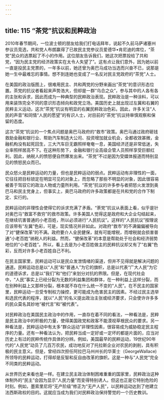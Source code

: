 ```yaml
---
---
---
```

title: 115 “茶党”抗议和民粹政治
---




2010年春节期间，一位波士顿的朋友给我们打电话拜年，说起不久前马萨诸塞州参议员竞选，共和党人布朗赢得了已故民主党参议员爱德华•肯尼迪的席位，“茶党”民众的选票起了不小的作用。这位朋友告诉我们，她这次把票投给了共和党，“因为民主党的经济政策实在太令人失望了”。这有点让我们意外，因为她以前一直是投民主党票的，一年多以前，她还曾为奥巴马成功当选而兴奋不已，说那是她一生中最难忘的事情。想不到连她也变成了一名反对民主党政府的“茶党”人士。

在美国的政治版图上，很难用民主、共和两党的分野来画出“茶党”的意识形态位置。茶党的抗议者看起来声势浩大，但却是一群“乌合之众”，参与其中的人各有各的主张和诉求，因此而成为一种典型的民粹政治表现。民粹政治是一种涂料，可以用来装饰完全不同的意识形态倾向和政党立场。美国历史上就出现过左冀和右翼的民粹主义运动，这次“茶党”抗议有明显的右翼民粹政治色彩。因此，许多关注“人民的声音”和同情“人民的愿望”的有识人士，对目前的“茶党”抗议持审慎观察和保留的态度。

这次“茶党”抗议的一个焦点问题是奥巴马政府的“救市”政策。奥巴马通过政府砸钱救助金融和银行业、帮助汽车制造大公司、投资增加就业机会，全都收效甚微，金融机构没有起死回生，三大汽车巨无霸照样奄奄一息，美国经济还是非常低迷，失业率照样居高不下。在这种形势下，金融和银行业高级企管人员照样享受巨额红利。因此，纳税人的愤怒便自然爆发出来。“茶党”不过是因为受媒体报道而特别显见的愤怒民众而已。

民众怒火是民粹运动的力量，但也是民粹运动的弱点。民粹运动有非理性的一面，它往往把目标锁定在明显可见的对象上，而忽略了那些不明显的对象，因此很容易被善于驾驭它的政治人物或力童所利用。“茶党”抗议的许多参与者把怒火发泄到奥巴马和民主党身上，但事实上，奥巴马政府的许多政策都是在共和党的合作下制定、实行的。

民粹运动的非理性会使得它的诉求充满了矛盾。“荼党”抗议从表面上看，似乎是针对奥巴马“救富不救穷”的救市政策。许多美国人觉得这是政府和大企业勾结起来，在继续坑害普通的小老百姓，所以必须进行“人民抗议”。这样的“人民抗议”按理说应该带有“左冀”色彩，可是，现实情况并非如此。对政府“救市”的不满偏偏被导向了对“健保改革”的不满。政府要介人全民健保，就有可能增税，而增税就会损害普通“小老百姓”纳税人的利益。然而，“健保改革”的本意是帮助处于社会和经济弱势地位的“小老百姓”。所以，看上去是为小老百姓做主的民粹抗议却又有了“右翼”色彩，反而对许多小老百姓自己不利。

在民主国家里，民粹运动可以是民众发泄情绪的渠道，但并不见得就是解决问题的通道。民粹运动总是以“人民”和“普通人”为它的旗帜，总是以代表“广大人民”为它的道德诉求，总是以“我们”和“他们”来划分对抗的界限。但是，在现代社会中，“人民”事实上已经分裂为无数的利益集团和群体，在一种利益上这样分裂，而在别种利益上又那样分裂，根本就不存在什么统一不变的“人民”。在不民主的国家里，民粹运动一旦受专制权力操控，更可能成为危害民主的因素。不经过民主选举和选民代表的程序，就以“人民”的名义提出政治主张或经济要求，只会使许许多多的民众莫名其妙地“被代言”和“被代表”。

对民粹政治在美国民主政治中的作用，一直存在着不同的看法，一种看法是，民粹是民主政治中的积极的力量，使得美国政党和政客不能漠视草根民众的要求。另一种看法是，民粹运动中有太多“群众运动”非理性因素，很容易成为威胁稳定民主程序的力量。还有一种看法认为，把民粹当成一定好或一定坏的都是片面的，应当对历史上有过的民粹传统作具体的分辨。例如，美国最早的民粹运动，19世纪90年代的“人民党”动员了几百万农民，成功地反对了托拉斯企业对农民的剥削，具有积极的民主意义。但是，曾经四次担任阿拉巴马州州长的华莱士（GeorgeWallace)所领导的民粹运动，打得却是反智和反自由改革的旗帜。这是一种与“人民党”完全不同类的民粹运动。

从世界历史来看也是一样。在建立民主政治体制困难重重的国家里，民粹政治这种体制外的“民主”会因为显示“人民力量”而变得特别诱人。但这也正是它特别危险的时刻。例如，墨索里尼将“无产阶级”修正为“无产人民”，以民粹运动达到了他建立法西斯政权的目的。这就应当成为我们对民粹政治保持警觉的一个历史教训。